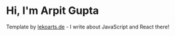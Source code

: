 # Hi, I'm Arpit Gupta

Template by [lekoarts.de](https://www.lekoarts.de?utm_source=cara&utm_medium=Starter) - I write about JavaScript and React there!
